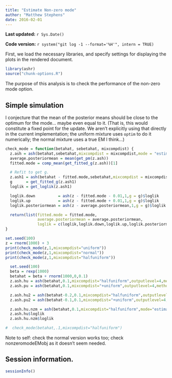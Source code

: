 ```yaml
---
title: "Estimate Non-zero mode"
author: "Matthew Stephens"
date: 2016-02-01
---
```


**Last updated:** `r Sys.Date()`

**Code version:** `r system("git log -1 --format='%H'", intern = TRUE)`

First, we load the necessary libraries, and specify settings for
displaying the plots in the rendered document.

```r
library(ashr)
source("chunk-options.R")
```

The purpose of this analysis is to check the performance of the non-zero mode
option.

## Simple simulation

I conjecture that the mean of the posterior means should be close to the
optimum for the mode... maybe even equal to it. (That is, this would constitute
a fixed point for the update. We aren't explicitly using that directly in the
current implementation; the uniform mixture uses `optim` to do it numerically;
the normal mixture uses a true EM I think...)

```r
check_mode = function(betahat, sebetahat, mixcompdist) {
  z.ash = ash(betahat,sebetahat,mixcompdist = mixcompdist,mode = "estimate")
  average.posteriormean = mean(get_pm(z.ash))
  fitted.mode = comp_mean(get_fitted_g(z.ash))[1]

  # Refit to get g.
  z.ash1 = ash(betahat - fitted.mode,sebetahat,mixcompdist = mixcompdist)
  g      = get_fitted_g(z.ash1)
  loglik = get_loglik(z.ash1)

  loglik.down          = ash(z - fitted.mode - 0.01,1,g = g)$loglik
  loglik.up            = ash(z - fitted.mode + 0.01,1,g = g)$loglik
  loglik.posteriormean = ash(z - average.posteriormean,1,g = g)$loglik

  return(list(fitted.mode = fitted.mode,
              average.posteriormean = average.posteriormean,
              loglik = c(loglik,loglik.down,loglik.up,loglik.posteriormean)))
}

set.seed(100)
z = rnorm(1000) + 3
print(check_mode(z,1,mixcompdist="uniform"))
print(check_mode(z,1,mixcompdist="normal"))
print(check_mode(z,1,mixcompdist="halfuniform"))
```

```r
  set.seed(100)
  beta = rexp(1000)
  betahat = beta + rnorm(1000,0,0.1)
  z.ash.hu = ash(betahat,0.1,mixcompdist="halfuniform",outputlevel=4,method="shrink")
  z.ash.pu = ash(betahat,0.1,mixcompdist="+uniform",outputlevel=4,method="shrink")

  z.ash.hu2 = ash(betahat-0.2,0.1,mixcompdist="halfuniform",outputlevel=4,method="shrink")
  z.ash.pu2 = ash(betahat-0.1,0.1,mixcompdist="+uniform",outputlevel=4,method="shrink")

  z.ash.hu.nzm = ash(betahat,0.1,mixcompdist="halfuniform",mode="estimate",method="shrink")
  z.ash.hu$loglik
  z.ash.hu.nzm$loglik

#  check_mode(betahat,.1,mixcompdist="halfuniform")
```

Note to self: check the normal version works too; check nonzeromodeEMobj  as it doesn't seem needed.

## Session information.

```r
sessionInfo()
```
